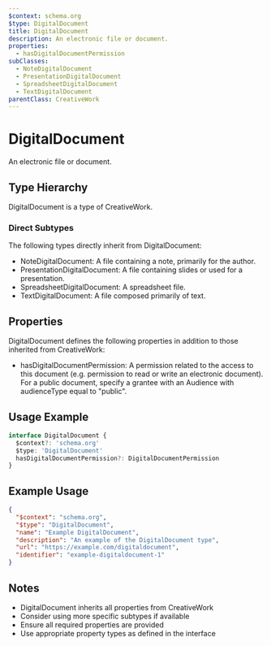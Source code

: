 ```yaml
---
$context: schema.org
$type: DigitalDocument
title: DigitalDocument
description: An electronic file or document.
properties:
  - hasDigitalDocumentPermission
subClasses:
  - NoteDigitalDocument
  - PresentationDigitalDocument
  - SpreadsheetDigitalDocument
  - TextDigitalDocument
parentClass: CreativeWork
---
```


# DigitalDocument

An electronic file or document.

## Type Hierarchy

DigitalDocument is a type of CreativeWork.

### Direct Subtypes

The following types directly inherit from DigitalDocument:

- NoteDigitalDocument: A file containing a note, primarily for the author.
- PresentationDigitalDocument: A file containing slides or used for a presentation.
- SpreadsheetDigitalDocument: A spreadsheet file.
- TextDigitalDocument: A file composed primarily of text.

## Properties

DigitalDocument defines the following properties in addition to those inherited from CreativeWork:

- hasDigitalDocumentPermission: A permission related to the access to this document (e.g. permission to read or write an electronic document). For a public document, specify a grantee with an Audience with audienceType equal to "public".

## Usage Example

```typescript
interface DigitalDocument {
  $context?: 'schema.org'
  $type: 'DigitalDocument'
  hasDigitalDocumentPermission?: DigitalDocumentPermission
}
```

## Example Usage

```json
{
  "$context": "schema.org",
  "$type": "DigitalDocument",
  "name": "Example DigitalDocument",
  "description": "An example of the DigitalDocument type",
  "url": "https://example.com/digitaldocument",
  "identifier": "example-digitaldocument-1"
}
```

## Notes

- DigitalDocument inherits all properties from CreativeWork
- Consider using more specific subtypes if available
- Ensure all required properties are provided
- Use appropriate property types as defined in the interface
